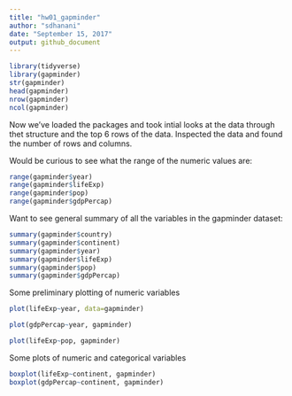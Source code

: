```yaml
---
title: "hw01_gapminder"
author: "sdhanani"
date: "September 15, 2017"
output: github_document
---
```

```r
library(tidyverse)
library(gapminder)
str(gapminder)
head(gapminder)
nrow(gapminder)
ncol(gapminder)
```
Now we've loaded the packages and took intial looks at the data through thet structure and the top 6 rows of the data. Inspected the data and found the number of rows and columns. 

Would be curious to see what the range of the numeric values are:
```r
range(gapminder$year)
range(gapminder$lifeExp)
range(gapminder$pop)
range(gapminder$gdpPercap)
```

Want to see general summary of all the variables in the gapminder dataset:
```r
summary(gapminder$country)
summary(gapminder$continent)
summary(gapminder$year)
summary(gapminder$lifeExp)
summary(gapminder$pop)
summary(gapminder$gdpPercap)
```
Some preliminary plotting of numeric variables
```r
plot(lifeExp~year, data=gapminder)
```
```r
plot(gdpPercap~year, gapminder)
```
```r
plot(lifeExp~pop, gapminder)
```

Some plots of numeric and categorical variables
```r
boxplot(lifeExp~continent, gapminder)
boxplot(gdpPercap~continent, gapminder)
```
